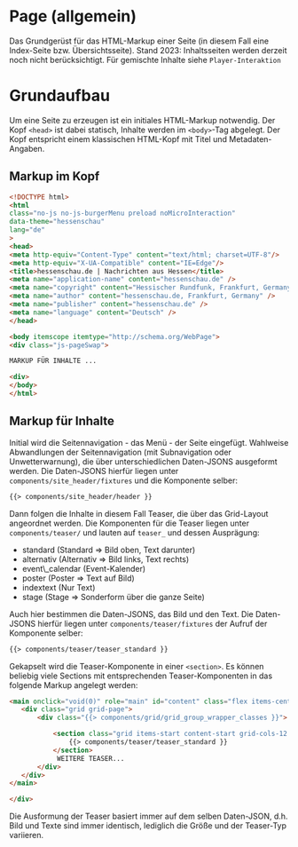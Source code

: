 
<Meta of={PageStories} />

# Page (allgemein)

Das Grundgerüst für das HTML-Markup einer Seite (in diesem Fall eine Index-Seite bzw. Übersichtsseite).
Stand 2023: Inhaltsseiten werden derzeit noch nicht berücksichtigt.
Für gemischte Inhalte siehe `Player-Interaktion`

# Grundaufbau

Um eine Seite zu erzeugen ist ein initiales HTML-Markup notwendig. Der Kopf `<head>` ist dabei statisch,
Inhalte werden im `<body>`-Tag abgelegt. Der Kopf entspricht einem klassischen HTML-Kopf mit Titel und Metadaten-Angaben.

## Markup im Kopf

```html
<!DOCTYPE html>
<html
class="no-js no-js-burgerMenu preload noMicroInteraction"
data-theme="hessenschau"
lang="de"
>
<head>
<meta http-equiv="Content-Type" content="text/html; charset=UTF-8"/>
<meta http-equiv="X-UA-Compatible" content="IE=Edge"/>
<title>hessenschau.de | Nachrichten aus Hessen</title>
<meta name="application-name" content="hessenschau.de" />
<meta name="copyright" content="Hessischer Rundfunk, Frankfurt, Germany" />
<meta name="author" content="hessenschau.de, Frankfurt, Germany" />
<meta name="publisher" content="hessenschau.de" />
<meta name="language" content="Deutsch" />
</head>

<body itemscope itemtype="http://schema.org/WebPage">
<div class="js-pageSwap">

MARKUP FÜR INHALTE ...

<div>
</body>
</html>
```

## Markup für Inhalte

Initial wird die Seitennavigation - das Menü - der Seite eingefügt. Wahlweise Abwandlungen der Seitennavigation
(mit Subnavigation oder Unwetterwarnung), die über unterschiedlichen Daten-JSONS ausgeformt werden. Die Daten-JSONS hierfür liegen
unter `components/site_header/fixtures` und die Komponente selber:

```html
{{> components/site_header/header }}
```

Dann folgen die Inhalte in diesem Fall Teaser, die über das Grid-Layout angeordnet werden. Die Komponenten für die Teaser
liegen unter `components/teaser/` und lauten auf `teaser_` und dessen Ausprägung:

<ul>
    <li>standard (Standard => Bild oben, Text darunter)</li>
    <li>alternativ (Alternativ => Bild links, Text rechts)</li>
    <li>event\_calendar (Event-Kalender)</li>
    <li>poster (Poster => Text auf Bild)</li>
    <li>indextext (Nur Text)</li>
    <li>stage (Stage => Sonderform über die ganze Seite)</li>
</ul>

Auch hier bestimmen die Daten-JSONS, das Bild und den Text. Die Daten-JSONS hierfür liegen
unter `components/teaser/fixtures` der Aufruf der Komponente selber:

```html
{{> components/teaser/teaser_standard }}
```

Gekapselt wird die Teaser-Komponente in einer `<section>`. Es können beliebig viele Sections mit entsprechenden Teaser-Komponenten
in das folgende Markup angelegt werden:

```html
<main onclick="void(0)" role="main" id="content" class="flex items-center justify-center">
   <div class="grid grid-page">
       <div class="{{> components/grid/grid_group_wrapper_classes }}">

           <section class="grid items-start content-start grid-cols-12 col-span-12 bg-white gap-x-6 gap-y-6 ">
               {{> components/teaser/teaser_standard }}
           </section>
            WEITERE TEASER...
       </div>
   </div>
</main>

</div>
```

Die Ausformung der Teaser basiert immer auf dem selben Daten-JSON, d.h. Bild und Texte sind immer identisch, lediglich die Größe und der
Teaser-Typ variieren.

<Canvas withToolbar>
    <Story of={PageStories.Default} />
</Canvas>

<Canvas>
    <Story of={PageStories.MitWarnung} />
</Canvas>

<Canvas>
    <Story of={PageStories.MitSubnavigation} />
</Canvas>

<ArgsTable story="Default" />
